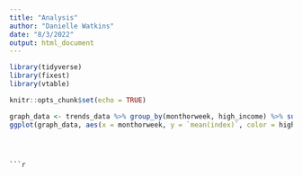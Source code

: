 ```yaml
---
title: "Analysis"
author: "Danielle Watkins"
date: "8/3/2022"
output: html_document
---
```

```r
library(tidyverse)
library(fixest)
library(vtable)
```

```r
knitr::opts_chunk$set(echo = TRUE)
```

```r
graph_data <- trends_data %>% group_by(monthorweek, high_income) %>% summarize(mean(index))
ggplot(graph_data, aes(x = monthorweek, y = `mean(index)`, color = high_income)) + geom_point() + geom_line() + geom_smooth(method = 'lm') + geom_vline(xintercept = as.Date('2015-09-01'))

                                   
```


```

```r

```

